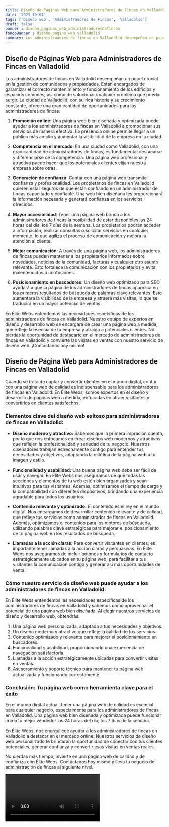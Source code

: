 ```yaml
---
title: Diseño de Páginas Web para Administradores de Fincas en Valladolid
date: '2023-10-04'
tags: ['Diseño web', 'Administradores de Fincas', 'Valladolid']
draft: false
banner : diseño_paginas_web_administradoresdefincas
fondoBanner : diseño_pagina_web_valladolid
summary: Los administradores de fincas en Valladolid desempeñan un papel crucial en la gestión de comunidades y propiedades. Están encargados de garantizar el correcto mantenimiento y funcionamiento de los edificios y espacios comunes, así como de solucionar cualquier problema que pueda surgir. La ciudad de Valladolid, con su rica historia y su crecimiento constante, ofrece una gran cantidad de oportunidades para los administradores de fincas.
---
```


## Diseño de Páginas Web para Administradores de Fincas en Valladolid

Los administradores de fincas en Valladolid desempeñan un papel crucial en la gestión de comunidades y propiedades. Están encargados de garantizar el correcto mantenimiento y funcionamiento de los edificios y espacios comunes, así como de solucionar cualquier problema que pueda surgir. La ciudad de Valladolid, con su rica historia y su crecimiento constante, ofrece una gran cantidad de oportunidades para los administradores de fincas.

1. **Promoción online**: Una página web bien diseñada y optimizada puede ayudar a los administradores de fincas en Valladolid a promocionar sus servicios de manera efectiva. La presencia online permite llegar a un público más amplio y aumentar la visibilidad de la empresa en la ciudad.

2. **Competencia en el mercado**: En una ciudad como Valladolid, con una gran cantidad de administradores de fincas, es fundamental destacarse y diferenciarse de la competencia. Una página web profesional y atractiva puede hacer que los potenciales clientes elijan nuestra empresa sobre otras.

3. **Generación de confianza**: Contar con una página web transmite confianza y profesionalidad. Los propietarios de fincas en Valladolid quieren estar seguros de que están confiando en un administrador de fincas capacitado y confiable. Una web bien diseñada les proporcionará la información necesaria y generará confianza en los servicios ofrecidos.

4. **Mayor accesibilidad**: Tener una página web brinda a los administradores de fincas la posibilidad de estar disponibles las 24 horas del día, los 7 días de la semana. Los propietarios podrán acceder a información, realizar consultas o solicitar servicios en cualquier momento, lo que agiliza el proceso de comunicación y mejora la atención al cliente.

5. **Mejor comunicación**: A través de una página web, los administradores de fincas pueden mantener a los propietarios informados sobre novedades, noticias de la comunidad, facturas y cualquier otro asunto relevante. Esto fortalece la comunicación con los propietarios y evita malentendidos o confusiones.

6. **Posicionamiento en buscadores**: Un diseño web optimizado para SEO ayudará a que la página de los administradores de fincas aparezca en los primeros resultados de búsqueda de palabras clave relevantes. Esto aumentará la visibilidad de la empresa y atraerá más visitas, lo que se traducirá en un mayor potencial de ventas.

En Élite Webs entendemos las necesidades específicas de los administradores de fincas en Valladolid. Nuestro equipo de expertos en diseño y desarrollo web se encargará de crear una página web a medida, que refleje la esencia de tu empresa y atraiga a potenciales clientes. No pierdas la oportunidad de destacarte en el mercado de administradores de fincas en Valladolid y convierte las visitas en ventas con nuestro servicio de diseño web. ¡Contáctanos hoy mismo!

<GifSeo />

<Cta />

## Diseño de Página Web para Administradores de Fincas en Valladolid

Cuando se trata de captar y convertir clientes en el mundo digital, contar con una página web de calidad es indispensable para los administradores de fincas en Valladolid. En Élite Webs, somos expertos en el diseño y desarrollo de páginas web a medida, enfocadas en atraer visitantes y convertirlos en clientes satisfechos.

### Elementos clave del diseño web exitoso para administradores de fincas en Valladolid:

- **Diseño moderno y atractivo:** Sabemos que la primera impresión cuenta, por lo que nos enfocamos en crear diseños web modernos y atractivos que reflejen la profesionalidad y seriedad de tu negocio. Nuestros diseñadores trabajan estrechamente contigo para entender tus necesidades y objetivos, adaptando la estética de la página web a tu imagen y estilo.

- **Funcionalidad y usabilidad:** Una buena página web debe ser fácil de usar y navegar. En Élite Webs nos aseguramos de que todas las secciones y elementos de tu web estén bien organizados y sean intuitivos para tus visitantes. Además, optimizamos el tiempo de carga y la compatibilidad con diferentes dispositivos, brindando una experiencia agradable para todos los usuarios.

- **Contenido relevante y optimizado:** El contenido es el rey en el mundo digital. Nos encargamos de desarrollar contenido relevante y de calidad, que refleje tus servicios como administrador de fincas en Valladolid. Además, optimizamos el contenido para los motores de búsqueda, utilizando palabras clave estratégicas para mejorar el posicionamiento de tu página web en los resultados de búsqueda.

- **Llamadas a la acción claras:** Para convertir visitantes en clientes, es importante tener llamadas a la acción claras y persuasivas. En Élite Webs nos aseguramos de incluir botones y formularios de contacto estratégicamente ubicados en tu página web, para facilitar a tus visitantes la comunicación contigo y generar así más oportunidades de venta.

### Cómo nuestro servicio de diseño web puede ayudar a los administradores de fincas en Valladolid:

En Élite Webs entendemos las necesidades específicas de los administradores de fincas en Valladolid y sabemos cómo aprovechar el potencial de una página web bien diseñada. Al elegir nuestros servicios de diseño y desarrollo web, obtendrás:

1. Una página web personalizada, adaptada a tus necesidades y objetivos.
2. Un diseño moderno y atractivo que refleje la calidad de tus servicios.
3. Contenido optimizado y relevante para mejorar el posicionamiento en buscadores.
4. Funcionalidad y usabilidad, proporcionando una experiencia de navegación satisfactoria.
5. Llamadas a la acción estratégicamente ubicadas para convertir visitas en ventas.
6. Asesoramiento y soporte técnico para mantener tu página web actualizada y funcionando correctamente.

### Conclusión: Tu página web como herramienta clave para el éxito

En el mundo digital actual, tener una página web de calidad es esencial para cualquier negocio, especialmente para los administradores de fincas en Valladolid. Una página web bien diseñada y optimizada puede funcionar como tu mejor vendedor las 24 horas del día, los 7 días de la semana.

En Élite Webs, nos enorgullece ayudar a los administradores de fincas en Valladolid a destacar en el mercado online. Nuestros servicios de diseño web personalizado te brindarán la oportunidad de conectar con tus clientes potenciales, generar confianza y convertir esas visitas en ventas reales.

No pierdas más tiempo, invierte en una página web de calidad y de confianza con Élite Webs. Contáctanos hoy mismo y lleva tu negocio de administración de fincas al siguiente nivel.

<Video />

<CtaBot job='Administradores de Fincas' city='Valladolid'/>

<Gmaps query='Valladolid+españa+maps' />
